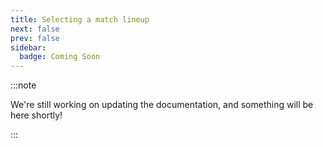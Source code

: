 ```yaml
---
title: Selecting a match lineup
next: false
prev: false
sidebar:
  badge: Coming Soon
---
```


:::note

We're still working on updating the documentation, and something will be here shortly!

:::
